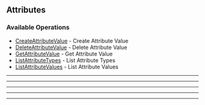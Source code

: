 
## Attributes

### Available Operations

* [CreateAttributeValue](/resources/attributes/create_attribute_value) - Create Attribute Value
* [DeleteAttributeValue](/resources/attributes/delete_attribute_value) - Delete Attribute Value
* [GetAttributeValue](/resources/attributes/get_attribute_value) - Get Attribute Value
* [ListAttributeTypes](/resources/attributes/list_attribute_types) - List Attribute Types
* [ListAttributeValues](/resources/attributes/list_attribute_values) - List Attribute Values

---
<CreateAttributeValue />

---
<DeleteAttributeValue />

---
<GetAttributeValue />

---
<ListAttributeTypes />

---
<ListAttributeValues />
